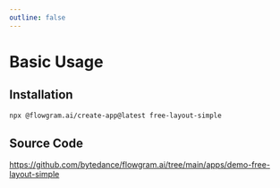 ```yaml
---
outline: false
---
```



# Basic Usage


<FreeLayoutSimplePreview />

## Installation

```bash
npx @flowgram.ai/create-app@latest free-layout-simple
```

## Source Code

https://github.com/bytedance/flowgram.ai/tree/main/apps/demo-free-layout-simple
